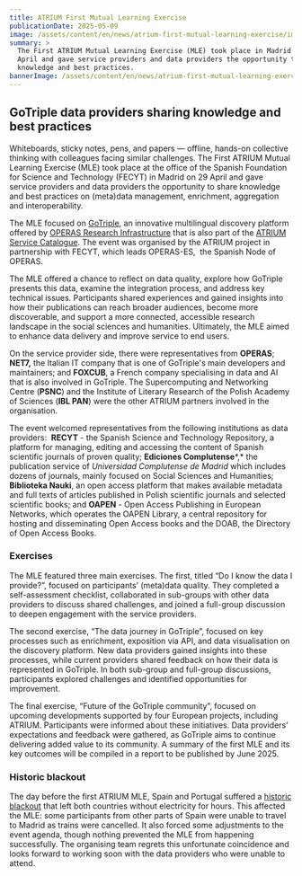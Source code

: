```yaml
---
title: ATRIUM First Mutual Learning Exercise
publicationDate: 2025-05-09
image: /assets/content/en/news/atrium-first-mutual-learning-exercise/image.jpg
summary: >
  The First ATRIUM Mutual Learning Exercise (MLE) took place in Madrid on 29
  April and gave service providers and data providers the opportunity to share
  knowledge and best practices.
bannerImage: /assets/content/en/news/atrium-first-mutual-learning-exercise/bannerImage.jpg
---
```

## GoTriple data providers sharing knowledge and best practices

Whiteboards, sticky notes, pens, and papers — offline, hands-on collective thinking with colleagues facing similar challenges. The First ATRIUM Mutual Learning Exercise (MLE) took place at the office of the Spanish Foundation for Science and Technology (FECYT) in Madrid on 29 April and gave service providers and data providers the opportunity to share knowledge and best practices on (meta)data management, enrichment, aggregation and interoperability.

The MLE focused on [GoTriple](https://gotriple.eu/es), an innovative multilingual discovery platform offered by [OPERAS Research Infrastructure](https://operas-eu.org/) that is also part of the [ATRIUM Service Catalogue](https://atrium-research.eu/services/). The event was organised by the ATRIUM project in partnership with FECYT, which leads OPERAS-ES,  the Spanish Node of OPERAS.

The MLE offered a chance to reflect on data quality, explore how GoTriple presents this data, examine the integration process, and address key technical issues. Participants shared experiences and gained insights into how their publications can reach broader audiences, become more discoverable, and support a more connected, accessible research landscape in the social sciences and humanities. Ultimately, the MLE aimed to enhance data delivery and improve service to end users.

On the service provider side, there were representatives from **OPERAS**; **NET7,** the Italian IT company that is one of GoTriple's main developers and maintainers; and **FOXCUB**, a French company specialising in data and AI that is also involved in GoTriple. The Supercomputing and Networking Centre (**PSNC**) and the Institute of Literary Research of the Polish Academy of Sciences (**IBL PAN**) were the other ATRIUM partners involved in the organisation.

The event welcomed representatives from the following institutions as data providers:  **RECYT** - the Spanish Science and Technology Repository, a platform for managing, editing and accessing the content of Spanish scientific journals of proven quality; **Ediciones Complutense***,* the publication service of *Universidad Complutense de Madrid* which includes dozens of journals, mainly focused on Social Sciences and Humanities; **Biblioteka Nauki**, an open access platform that makes available metadata and full texts of articles published in Polish scientific journals and selected scientific books; and **OAPEN** - Open Access Publishing in European Networks, which operates the OAPEN Library, a central repository for hosting and disseminating Open Access books and the DOAB, the Directory of Open Access Books.

<Figure src="/assets/content/en/news/atrium-first-mutual-learning-exercise/img-20250429-095127837-hdr.jpg" alt="In the foreground, 7 working professionals are sitting at desks facing towards a woman presenting at the front of the room. Behind her is a presentation reading 'First Mutual Learning Exercise'." alignment="stretch">

</Figure>

### **Exercises**

The MLE featured three main exercises. The first, titled “Do I know the data I provide?”, focused on participants’ (meta)data quality. They completed a self-assessment checklist, collaborated in sub-groups with other data providers to discuss shared challenges, and joined a full-group discussion to deepen engagement with the service providers.

The second exercise, “The data journey in GoTriple”, focused on key processes such as enrichment, exposition via API, and data visualisation on the discovery platform. New data providers gained insights into these processes, while current providers shared feedback on how their data is represented in GoTriple. In both sub-group and full-group discussions, participants explored challenges and identified opportunities for improvement.

The final exercise, “Future of the GoTriple community”, focused on upcoming developments supported by four European projects, including ATRIUM. Participants were informed about these initiatives. Data providers’ expectations and feedback were gathered, as GoTriple aims to continue delivering added value to its community. A summary of the first MLE and its key outcomes will be compiled in a report to be published by June 2025.

<Figure src="/assets/content/en/news/atrium-first-mutual-learning-exercise/mle-ex-1-d.jpeg" alt="In the foreground is a team of 3 working on laptops and paper on a desk. One participant is writing and the others are discussing. In the background is another team of 4 who are also working on an exercise. " alignment="stretch">

</Figure>

### **Historic blackout**

The day before the first ATRIUM MLE, Spain and Portugal suffered a [historic blackout](https://www.euronews.com/my-europe/2025/04/28/spain-portugal-and-parts-of-france-hit-by-massive-power-outage) that left both countries without electricity for hours. This affected the MLE: some participants from other parts of Spain were unable to travel to Madrid as trains were cancelled. It also forced some adjustments to the event agenda, though nothing prevented the MLE from happening successfully. The organising team regrets this unfortunate coincidence and looks forward to working soon with the data providers who were unable to attend.

<Figure src="/assets/content/en/news/atrium-first-mutual-learning-exercise/img-3888.jpg" alt="A group 12 participants of the event standing in a row outside and smiling." alignment="stretch">

</Figure>
